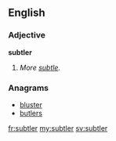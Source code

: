 ==English==

===Adjective===
'''subtler'''

# {{obsolete}} {{comparative of|subtle}}  ''More [[subtle]].''

===Anagrams===
* [[bluster#English|bluster]]
* [[butlers#English|butlers]]

[[fr:subtler]]
[[my:subtler]]
[[sv:subtler]]